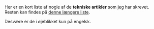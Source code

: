 Her er en kort liste af nogle af de **tekniske artikler** som jeg har skrevet. Resten kan findes på [denne længere liste](/articles).

Desvære er de i øjeblikket kun på engelsk.

